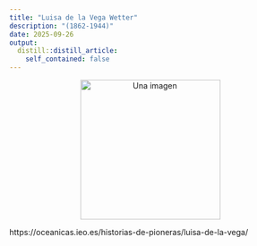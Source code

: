 ```yaml
---
title: "Luisa de la Vega Wetter"
description: "(1862-1944)"
date: 2025-09-26
output:
  distill::distill_article:
    self_contained: false
---
```

<p style="text-align: center;">
  <img src="foto1.jpg" alt="Una imagen" style="width:250px;" />
</p>

https://oceanicas.ieo.es/historias-de-pioneras/luisa-de-la-vega/


